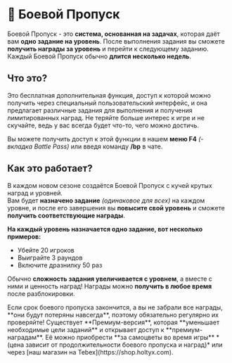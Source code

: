 
# 📆 Боевой Пропуск
Боевой Пропуск - это **система, основанная на задачах**, которая даёт вам **одно задание на уровень**. После выполнения задания вы сможете **получить награды за уровень** и перейти к следующему заданию.
Каждый Боевой Пропуск обычно **длится несколько недель**.
## Что это?
Это бесплатная дополнительная функция, доступ к которой можно получить через специальный пользовательский интерфейс, и она предлагает различные задания для выполнения и получения лимитированных наград. Не теряйте больше интерес к игре и не скучайте, ведь у вас всегда будет что-то, чего можно достичь.  

Вы можете получить доступ к этой функции в нашем **меню F4** *(- вкладка Battle Pass)* или введя команду **/bp** в чате.

## Как это работает?
В каждом новом сезоне создаётся Боевой Пропуск с кучей крутых наград и уровней.  
Вам будет **назначено задание** *(одинаковое для всех)* на каждом уровне, и после его завершения вы **повысите свой уровень** и сможете **получить соответствующие награды**.

**На каждый уровень назначается одно задание, вот несколько примеров:**
- Убейте 20 игроков
- Выиграйте 3 раундов
- Включите дразнилку 50 раз

Обычно **сложность задания увеличивается с уровнем**, а вместе с ними и ценность наград!
Награды можно **получить в любое время** после разблокировки.

<Callout type="warning" emoji="⚠️">
    Если срок боевого пропуска закончится, а вы не забрали все награды, **они будут потеряны навсегда**, поэтому обязательно регулярно их проверяйте!
</Callout>
Существует **Премиум-версия**, которая **уменьшает необходимые цели заданий** и открывает доступ к **премиум-наградам**.
Её можно приобрести **за самоцветы во время игры** *(цена зависит от продолжительности боевого пропуска и наград)* или через [наш магазин на Tebex](https://shop.holtyx.com).